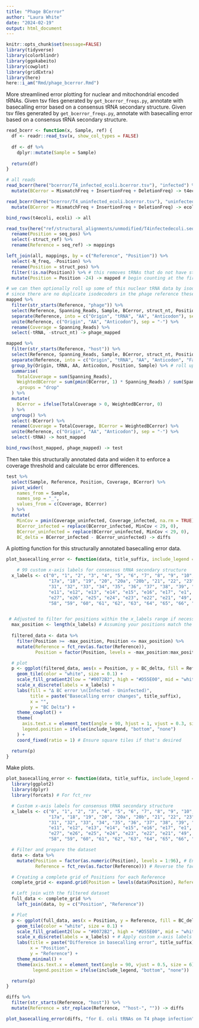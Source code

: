 ```yaml
---
title: "Phage BCerror"
author: "Laura White"
date: "2024-02-19"
output: html_document
---
```

```r
knitr::opts_chunk$set(message=FALSE)
library(tidyverse)
library(colorblindr)
library(ggokabeito)
library(cowplot)
library(gridExtra)
library(here)
here::i_am("Rmd/phage_bcerror.Rmd")
```
More streamlined error plotting for nuclear and mitochondrial encoded tRNAs.
Given tsv files generated by `get_bcerror_freqs.py`, annotate with basecalling error based on a consensus tRNA secondary structure.
Given tsv files generated by `get_bcerror_freqs.py`, annotate with basecalling error based on a consensus tRNA secondary structure.
```r
read_bcerr <- function(x, Sample, ref) {
  df <- readr::read_tsv(x, show_col_types = FALSE)
  
  df <- df %>%
    dplyr::mutate(Sample = Sample)
  
  return(df)
}

# all reads
read_bcerr(here("bcerror/T4_infected_ecoli.bcerror.tsv"), "infected") %>%
  mutate(BCerror = MismatchFreq + InsertionFreq + DeletionFreq) -> t4ecoli

read_bcerr(here("bcerror/T4_uninfected_ecoli.bcerror.tsv"), "uninfected") %>%
  mutate(BCerror = MismatchFreq + InsertionFreq + DeletionFreq) -> ecoli

bind_rows(t4ecoli, ecoli) -> all

read_tsv(here("ref/structural_alignments/unmodified/T4infectedecoli.seq2structure.tsv")) %>%
  rename(Position = seq_pos) %>%
  select(-struct_ref) %>%
  rename(Reference = seq_ref) -> mappings

left_join(all, mappings, by = c("Reference", "Position")) %>%
  select(-N_freq, -Position) %>%
  rename(Position = struct_pos) %>%
  filter(!is.na(Position)) %>% # this removes tRNAs that do not have structural info in the mappings df
  mutate(Position = Position -24) -> mapped # begin counting at the first nt of the tRNA body, not the adapter

# we can then optionally roll up some of this nuclear tRNA data by isodecoder family
# since there are no duplicate isodecoders in the phage reference these are easy
mapped %>%
  filter(str_starts(Reference, "phage")) %>%
  select(Reference, Spanning_Reads, Sample, BCerror, struct_nt, Position) %>%
  separate(Reference, into = c("Origin", "tRNA", "AA", "Anticodon"), sep = "-") %>%
  unite(Reference, c("Origin", "AA", "Anticodon"), sep = "-") %>%
  rename(Coverage = Spanning_Reads) %>%
  select(-tRNA, -struct_nt) -> phage_mapped

mapped %>%
  filter(str_starts(Reference, "host")) %>%
  select(Reference, Spanning_Reads, Sample, BCerror, struct_nt, Position) %>%
  separate(Reference, into = c("Origin", "tRNA", "AA", "Anticodon", "Family", "Species"), sep = "-") %>%
  group_by(Origin, tRNA, AA, Anticodon, Position, Sample) %>% # roll up to anticodon if not grouped by Family
  summarise(
    TotalCoverage = sum(Spanning_Reads),
    WeightedBCerror = sum(pmin(BCerror, 1) * Spanning_Reads) / sum(Spanning_Reads),  # Revised weighted average calculation
    .groups = "drop"
  ) %>%
  mutate(
    BCerror = ifelse(TotalCoverage > 0, WeightedBCerror, 0)
  ) %>%
  ungroup() %>%
  select(-BCerror) %>%
  rename(Coverage = TotalCoverage, BCerror = WeightedBCerror) %>%
  unite(Reference, c("Origin", "AA", "Anticodon"), sep = "-") %>%
  select(-tRNA) -> host_mapped

bind_rows(host_mapped, phage_mapped) -> test
```

Then take this structurally annotated data and widen it to enforce a coverage threshold and calculate bc error differences.
```r
test %>%
  select(Sample, Reference, Position, Coverage, BCerror) %>%
  pivot_wider(
    names_from = Sample,
    names_sep = "_",
    values_from = c(Coverage, BCerror)
  ) %>%
  mutate(
    MinCov = pmin(Coverage_uninfected, Coverage_infected, na.rm = TRUE),
    BCerror_infected = replace(BCerror_infected, MinCov < 29, 0),
    BCerror_uninfected = replace(BCerror_uninfected, MinCov < 29, 0),
    BC_delta = BCerror_infected - BCerror_uninfected) -> diffs


```
A plotting function for this structurally annotated basecalling error data.
```r
plot_basecalling_error <- function(data, title_suffix, include_legend = TRUE) {

    # 99 custom x-axis labels for consensus tRNA secondary structure
  x_labels <- c("0", "1", "2", "3", "4", "5", "6", "7", "8", "9", "10", "11", "12", "13", "14", "15", "16", "17", 
                "17a", "18", "19", "20", "20a", "20b", "21", "22", "23", "24", "25", "26", "27", "28", "29", "30", 
                "31", "32", "33", "34", "35", "36", "37", "38", "39", "40", "41", "42", "43", "44", "45", "46", "47", "48", 
                "e11", "e12", "e13", "e14", "e15", "e16", "e17", "e1", "e2", "e3", "e4", "e5", 
                "e27", "e26", "e25", "e24", "e23", "e22", "e21", "49", "50", "51", "52", "53", "54", "55", "56", "57", 
                "58", "59", "60", "61", "62", "63", "64", "65", "66", "67", "68", "69", "70", "71", "72", "73")


 # Adjusted to filter for positions within the x_labels range if necessary
  max_position <- length(x_labels) # Assuming your positions match the length of x_labels
  
  filtered_data <- data %>%
    filter(Position >= -max_position, Position <= max_position) %>%
    mutate(Reference = fct_rev(as.factor(Reference)),
           Position = factor(Position, levels = -max_position:max_position))

  # plot
  p <- ggplot(filtered_data, aes(x = Position, y = BC_delta, fill = Reference)) +
    geom_tile(color = "white", size = 0.1) +
    scale_fill_gradient2(low = "#0072B2", high = "#D55E00", mid = "white", midpoint = 0, limits = c(-1, 1), na.value = "#D3D3D3") +
    scale_x_discrete(labels = x_labels) +
    labs(fill = "∆ BC error \n(Infected - Uninfected)",
         title = paste("Basecalling error changes", title_suffix),
         x = "",
         y = "BC Delta") +
    theme_cowplot() +
    theme(
      axis.text.x = element_text(angle = 90, hjust = 1, vjust = 0.3, size = 10),
      legend.position = ifelse(include_legend, "bottom", "none")
    ) +
    coord_fixed(ratio = 1) # Ensure square tiles if that's desired

  return(p)
}
```
Make plots.
```r
plot_basecalling_error <- function(data, title_suffix, include_legend = TRUE) {
  library(ggplot2)
  library(dplyr)
  library(forcats) # For fct_rev

  # Custom x-axis labels for consensus tRNA secondary structure
  x_labels <- c("0", "1", "2", "3", "4", "5", "6", "7", "8", "9", "10", "11", "12", "13", "14", "15", "16", "17", 
                "17a", "18", "19", "20", "20a", "20b", "21", "22", "23", "24", "25", "26", "27", "28", "29", "30", 
                "31", "32", "33", "34", "35", "36", "37", "38", "39", "40", "41", "42", "43", "44", "45", "46", "47", "48", 
                "e11", "e12", "e13", "e14", "e15", "e16", "e17", "e1", "e2", "e3", "e4", "e5", 
                "e27", "e26", "e25", "e24", "e23", "e22", "e21", "49", "50", "51", "52", "53", "54", "55", "56", "57", 
                "58", "59", "60", "61", "62", "63", "64", "65", "66", "67", "68", "69", "70", "71", "72", "73")

  # Filter and prepare the dataset
  data <- data %>%
    mutate(Position = factor(as.numeric(Position), levels = 1:96), # Ensure Position is a factor with correct levels
           Reference = fct_rev(as.factor(Reference))) # Reverse the factor levels of Reference

  # Creating a complete grid of Positions for each Reference
  complete_grid <- expand.grid(Position = levels(data$Position), Reference = levels(data$Reference))

  # Left join with the filtered dataset
  full_data <- complete_grid %>%
    left_join(data, by = c("Position", "Reference"))

  # Plot
  p <- ggplot(full_data, aes(x = Position, y = Reference, fill = BC_delta)) +
    geom_tile(color = "white", size = 0.1) +
    scale_fill_gradient2(low = "#0072B2", high = "#D55E00", mid = "white", midpoint = 0, na.value = "#D3D3D3") +
    scale_x_discrete(labels = x_labels) + # Apply custom x-axis labels
    labs(title = paste("Difference in basecalling error", title_suffix),
         x = "Position",
         y = "Reference") +
    theme_minimal() +
    theme(axis.text.x = element_text(angle = 90, vjust = 0.5, size = 6),
          legend.position = ifelse(include_legend, "bottom", "none"))

  return(p)
}

diffs %>%
  filter(str_starts(Reference, "host")) %>%
  mutate(Reference = str_replace(Reference, "^host-", "")) -> diffs

plot_basecalling_error(diffs, "for E. coli tRNAs on T4 phage infection")
```


